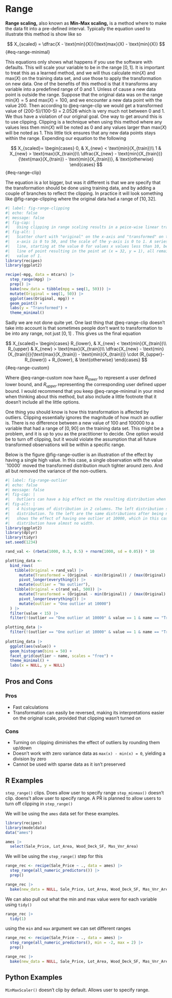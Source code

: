 # Range {#sec-range}

**Range scaling,** also known as **Min-Max scaling,** is a method where to make the data fit into a pre-defined interval. Typically the equation used to illustrate this method is show like so

$$
X_{scaled} = \dfrac{X - \text{min}(X)}{\text{max}(X) - \text{min}(X)}
$$ {#eq-range-minimal}

This equations only shows what happens if you use the software with defaults. This will scale your variable to be in the range $[0, 1]$. It is important to treat this as a learned method, and we will thus calculate $\text{min}(X)$ and $\text{max}(X)$ on the training data set, and use those to apply the transformation on new data. One of the benefits of this method is that it transforms any variable into a predefined range of 0 and 1. Unless of cause a new data point is outside the range. Suppose that the original data was on the range $\text{min}(X) = 5$ and $\text{max}(X) = 100$, and we encounter a new data point with the value 200. Then according to @eq-range-clip we would get a transformed value of (200-5)/(100-5) = 2.0526 which is very much not between 0 and 1. We thus have a violation of our original goal. One way to get around this is to use clipping. Clipping is a technique when using this method where any values less then $\text{min}(X)$ will be noted as 0 and any values larger than $\text{max}(X)$ will be noted as 1. This little tick ensures that any new data points stays within the range. Expending our equation to the following

$$
X_{scaled}=    
\begin{cases}        
0, & X_{new} < \text{min}(X_{train})\\        
1 & X_{new} > \text{max}(X_{train})\\
\dfrac{X_{new} - \text{min}(X_{train})}{\text{max}(X_{train}) - \text{min}(X_{train})}, & \text{otherwise}
\end{cases}
$$ {#eq-range-clip}

The equation is a lot bigger, but was it different is that we are specify that the transformation should be done using training data, and by adding a couple of branches to reflect the clipping. In practice it will look something like @fig-range-clipping where the original data had a range of $[10, 32]$.

```r
#| label: fig-range-clipping
#| echo: false
#| message: false
#| fig-cap: |
#|   Using clipping in range scaling results in a peice-wise linear transformation of our original data.
#| fig-alt: |
#|   Scatter chart with "original" on the x-axis and "transformed" on the y-axis. The Scale of the 
#|   x-axis is 0 to 50, and the scale of the y-axis is 0 to 1. A series of points are plotting along a
#|   line, starting at the value 0 for values x values less than 10, between 10 and 32 there is a linear
#|   line of point resulting in the point at (x = 32, y = 1), all remaining larger values of x has a y
#|   value of 1.
library(recipes)
library(ggplot2)

recipe(~mpg, data = mtcars) |>
  step_range(mpg) |>
  prep() |> 
  bake(new_data = tibble(mpg = seq(1, 50))) |>
  mutate(Original = seq(1, 50)) |>
  ggplot(aes(Original, mpg)) +
  geom_point() +
  labs(y = "Transformed") +
  theme_minimal()
```

Sadly we are not done quite yet. One last thing that @eq-range-clip doesn't take into account is that sometimes people don't want to transformation to be into any range, not just $[0, 1]$ . This gives us the final equation

$$
X_{scaled}=    
\begin{cases}        
R_{lower}, & X_{new} < \text{min}(X_{train})\\        
R_{upper} & X_{new} > \text{max}(X_{train})\\
\dfrac{X_{new} - \text{min}(X_{train})}{\text{max}(X_{train}) - \text{min}(X_{train})} \cdot (R_{upper}-R_{lower}) + R_{lower}, & \text{otherwise}
\end{cases}
$$ {#eq-range-custom}

Where @eq-range-custom now have $R_{lower}$ to represent a user defined lower bound, and $R_{upper}$ representing the corresponding user defined upper bound. I would recommend that you keep @eq-range-minimal in your mind when thinking about this method, but also include a little footnote that it doesn't include all the little options.

One thing you should know is how this transformation is affected by outliers. Clipping essentially ignores the magnitude of how much an outlier is. There is no difference between a new value of 100 and 100000 to a variable that had a range of $[0, 90]$ on the training data set. This might be a problem, and it is up to you as the practitioner to decide. One option would be to turn off clipping, but it would violate the assumption that all future transformed observations will be within a specific range.

Below is the figure @fig-range-outlier is an illustration of the effect by having a single high value. In this case, a single observation with the value \`10000\` moved the transformed distribution much tighter around zero. And all but removed the variance of the non-outliers.

```r
#| label: fig-range-outlier
#| echo: false
#| message: false
#| fig-cap: |
#|   Outliers can have a big effect on the resulting distribution when applying range scaling
#| fig-alt: |
#|   4 histograms of distribution in 2 columns. The left distribution shows the same bimodal
#|   distribution. To the left are the same distributions after being normalized. The buttom row
#|   shows the effect of having one outlier at 10000, which in this case made the transformed
#|   distribution have almost no width.
library(ggplot2)
library(dplyr)
library(tidyr)
set.seed(1234)

rand_val <- (rbeta(1000, 0.3, 0.5) + rnorm(1000, sd = 0.05)) * 10

plotting_data <- 
  bind_rows(
    tibble(Original = rand_val) |>
      mutate(Transformed = (Original - min(Original)) / (max(Original) - min(Original))) |>
      pivot_longer(everything()) |>
      mutate(outlier = "No outlier"),
    tibble(Original = c(rand_val, 500)) |>
      mutate(Transformed = (Original - min(Original)) / (max(Original) - min(Original))) |>
      pivot_longer(everything()) |>
      mutate(outlier = "One outlier at 10000")
  ) |>
  filter(value < 15) |>
  filter(!(outlier == "One outlier at 10000" & value == 1 & name == "Transformed"))

plotting_data |>
  filter(!(outlier == "One outlier at 10000" & value == 1 & name == "Transformed"))
  
plotting_data |>
  ggplot(aes(value)) +
  geom_histogram(bins = 50) +
  facet_grid(outlier ~ name, scales = "free") +
  theme_minimal() +
  labs(x = NULL, y = NULL)
```

## Pros and Cons

### Pros

-   Fast calculations
-   Transformation can easily be reversed, making its interpretations easier on the original scale, provided that clipping wasn't turned on

### Cons

-   Turning on clipping diminishes the effect of outliers by rounding them up/down
-   Doesn't work with zero variance data as `max(x) - min(x) = 0`, yielding a division by zero
-   Cannot be used with sparse data as it isn't preserved

## R Examples

`step_range()` clips. Does allow user to specify range `step_minmax()` doesn't clip. doens't allow user to specify range. A PR is planned to allow users to turn off clipping in `step_range()`

We will be using the `ames` data set for these examples.

```r
library(recipes)
library(modeldata)
data("ames")

ames |>
  select(Sale_Price, Lot_Area, Wood_Deck_SF, Mas_Vnr_Area)
```

We will be using the `step_range()` step for this

```r
range_rec <- recipe(Sale_Price ~ ., data = ames) |>
  step_range(all_numeric_predictors()) |>
  prep()

range_rec |>
  bake(new_data = NULL, Sale_Price, Lot_Area, Wood_Deck_SF, Mas_Vnr_Area)
```

We can also pull out what the min and max value were for each variable using `tidy()`

```r
range_rec |>
  tidy(1)
```

using the `min` and `max` argument we can set different ranges

```r
range_rec <- recipe(Sale_Price ~ ., data = ames) |>
  step_range(all_numeric_predictors(), min = -2, max = 2) |>
  prep()

range_rec |>
  bake(new_data = NULL, Sale_Price, Lot_Area, Wood_Deck_SF, Mas_Vnr_Area)
```

## Python Examples

`MinMaxScaler()` doesn't clip by default. Allows user to specify range.
